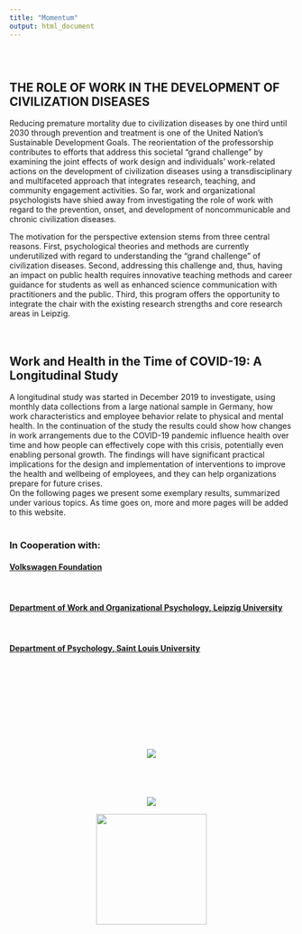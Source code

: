 ```yaml
---
title: "Momentum"
output: html_document
---
```


<style type="text/css">
.title {
  display: none;
}
.main-container {
  max-width: 1175px !important;
  margin-left: auto;
  margin-right: auto;
}




</style>

<div class="row" style="padding-top: 30px;">
<div class="col-sm-8">

# **THE ROLE OF WORK IN THE DEVELOPMENT OF CIVILIZATION DISEASES**

Reducing premature mortality due to civilization diseases by one third until 2030 through prevention and treatment is one of the United Nation's Sustainable Development Goals. The reorientation of the professorship contributes to efforts that address this societal "grand challenge" by examining the joint effects of work design and individuals' work-related actions on the development of civilization diseases using a transdisciplinary and multifaceted approach that integrates research, teaching, and community engagement activities. So far, work and organizational psychologists have shied away from investigating the role of work with regard to the prevention, onset, and development of noncommunicable and chronic civilization diseases.  
  
The motivation for the perspective extension stems from three central reasons. First, psychological theories and methods are currently underutilized with regard to understanding the "grand challenge" of civilization diseases. Second, addressing this challenge and, thus, having an impact on public health requires innovative teaching methods and career guidance for students as well as enhanced science communication with practitioners and the public. Third, this program offers the opportunity to integrate the chair with the existing research strengths and core research areas in Leipzig.  
&nbsp;  
&nbsp;  

## **Work and Health in the Time of COVID-19: A Longitudinal Study**  

A longitudinal study was started in December 2019 to  investigate, using monthly data collections from a large national sample in Germany, how work characteristics and employee behavior relate to physical and mental health. In the continuation of the study the results could show how changes in work arrangements due to the COVID-19 pandemic influence health over time and how people can effectively cope with this crisis, potentially even enabling personal
growth. The findings will have significant practical implications for the design and implementation of interventions to improve the health and wellbeing of employees, and they can help organizations prepare for future crises.  
On the following pages we present some exemplary results, summarized under various topics. As time goes on, more and more pages will be added to this website.
&nbsp;  
&nbsp;  


### In Cooperation with:
<h4> [Volkswagen Foundation](https://www.volkswagenstiftung.de/) </h4>  
&nbsp;
<h4> [Department of Work and Organizational Psychology, Leipzig University](https://www.lw.uni-leipzig.de/aopsych)  </h4>  
&nbsp;
<h4> [Department of Psychology, Saint Louis University](https://www.slu.edu/arts-and-sciences/psychology/) </h4>   
&nbsp;
</div>


<div class="col-sm-4" style="text-align: center;">
&nbsp;  
&nbsp;  
&nbsp;  


<a href = "https://www.volkswagenstiftung.de/">
<img src="images/VWST_RGB_150.gif"  style="vertical-align:middle;margin:55px 55px" >

</a>


<a href = "https://www.lw.uni-leipzig.de/aopsych">
<img src="images/logo1.png" >
</a>


<a href = "https://www.cortrudolph.com">
<img src="images/logo2.png"  style="margin-left:auto;margin-right:auto;width:196px">

</a>
</div>
